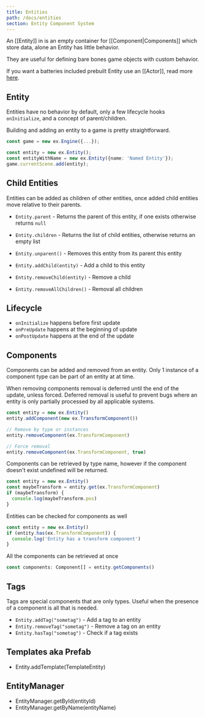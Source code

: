 ```yaml
---
title: Entities
path: /docs/entities
section: Entity Component System
---
```


An [[Entity]] in is an empty container for [[Component|Components]] which store data, alone an Entity has little behavior.

They are useful for defining bare bones game objects with custom behavior.

If you want a batteries included prebuilt Entity use an [[Actor]], read more [here](/docs/actor).

## Entity

Entities have no behavior by default, only a few lifecycle hooks `onInitialize`, and a concept of parent/children.

Building and adding an entity to a game is pretty straightforward.

```typescript
const game = new ex.Engine({...});

const entity = new ex.Entity();
const entityWithName = new ex.Entity({name: 'Named Entity'});
game.currentScene.add(entity);
```

## Child Entities

Entities can be added as children of other entities, once added child entities move relative to their parents.

- `Entity.parent` - Returns the parent of this entity, if one exists otherwise returns `null`
- `Entity.children` - Returns the list of child entities, otherwise returns an empty list
- `Entity.unparent()` - Removes this entity from its parent this entity

- `Entity.addChild(entity)` - Add a child to this entity
- `Entity.removeChild(entity)` - Remove a child
- `Entity.removeAllChildren()` - Removal all children

## Lifecycle

- `onInitialize` happens before first update
- `onPreUpdate` happens at the beginning of update
- `onPostUpdate` happens at the end of the update

## Components

Components can be added and removed from an entity. Only 1 instance of a component type can be part of an entity at at time.

When removing components removal is deferred until the end of the update, unless forced. Deferred removal is useful to prevent bugs where an entity is only partially processed by all applicable systems.

```typescript
const entity = new ex.Entity()
entity.addComponent(new ex.TransformComponent())

// Remove by type or instances
entity.removeComponent(ex.TransformComponent)

// Force removal
entity.removeComponent(ex.TransformComponent, true)
```

Components can be retrieved by type name, however if the component doesn't exist undefined will be returned.

```typescript
const entity = new ex.Entity()
const maybeTransform = entity.get(ex.TransformComponent)
if (maybeTransform) {
  console.log(maybeTransform.pos)
}
```

Entities can be checked for components as well

```typescript
const entity = new ex.Entity()
if (entity.has(ex.TransformComponent)) {
  console.log('Entity has a transform component')
}
```

All the components can be retrieved at once

```typescript
const components: Component[] = entity.getComponents()
```

## Tags

Tags are special components that are only types. Useful when the presence of a component is all that is needed.

- `Entity.addTag("sometag")` - Add a tag to an entity
- `Entity.removeTag("sometag")` - Remove a tag on an entity
- `Entity.hasTag("sometag")` - Check if a tag exists

## Templates aka Prefab

- Entity.addTemplate(TemplateEntity)

## EntityManager

- EntityManager.getById(entityId)
- EntityManager.getByName(entityName)
